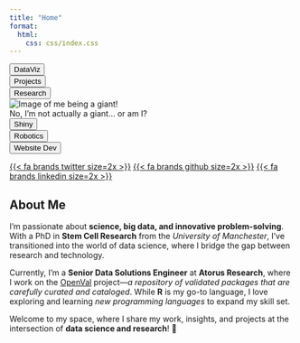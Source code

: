 ```yaml
---
title: "Home"
format:
  html:
    css: css/index.css
---
```


<body>
<div class="grid-container">
  <div class="item-a row-border">
  <button class="btn" onclick="window.location.href='DataViz.html';">DataViz</button>
  </div>
  <div class="item-b row-border">
  <button class="btn" onclick="window.location.href='Projects.html';">Projects</button>
  </div>
  <div class="item-c row-border">
  <button class="btn" onclick="window.location.href='Research.html';">Research</button>
  </div>
  <div class="item-img bio_pic-container">
  <img class="bio_pic" src="images/me_giant.JPG" alt="Image of me being a giant!"/>
  <div class="bio_text">No, I’m not actually a giant… or am I?</div>
  </div>
  <div class="item-d row-border">
  <button class="btn" onclick="window.location.href='posts/neuroshiny/index.html';">Shiny</button>
  </div>
  <div class="item-e row-border">
  <button class="btn" onclick="window.location.href='posts/daidipper/index.html';">Robotics</button>
  </div>
  <div class="item-f row-border">
  <button class="btn" onclick="window.location.href='posts/ACAT-website/index.html';">Website Dev</button>
  </div>
</div>

<section class="logos">

<a class='hyperlink' href="https://twitter.com/Rosie_Griffiths" target="_blank" rel="noopener noreferrer">{{< fa brands twitter size=2x >}}</a> <a class='hyperlink' href="https://github.com/Rosie23" target="_blank" rel="noopener noreferrer">{{< fa brands github size=2x >}}</a> <a class='hyperlink' href="https://linkedin.com/in/rosie-griffiths" target="_blank" rel="noopener noreferrer">{{< fa brands linkedin size=2x >}}</a>

</section>




<div class="card">
<h2>About Me</h2>
<p>I'm passionate about <strong>science, big data, and innovative problem-solving</strong>. With a PhD in <strong>Stem Cell Research</strong> from the <em>University of Manchester</em>, I've transitioned into the world of data science, where I bridge the gap between research and technology.</p>
<p>Currently, I'm a <strong>Senior Data Solutions Engineer</strong> at <strong>Atorus Research</strong>, where I work on the <a href="https://openval.atorusresearch.com" target="_blank">OpenVal</a> project—<em>a repository of validated packages that are carefully curated and cataloged</em>. While <strong>R</strong> is my go-to language, I love exploring and learning <em>new programming languages</em> to expand my skill set.</p>
<p>Welcome to my space, where I share my work, insights, and projects at the intersection of <strong>data science and research</strong>! 🚀</p>
</div>
</body>
